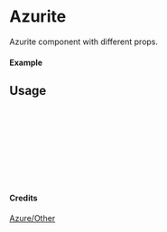 
<Meta of={Azurite} title="Azure/Other/Azurite" />

# Azurite

Azurite component with different props.

#### Example

<Canvas of={Azurite.Primary} />

## Usage

```ts
import { Azurite } from "yadl-ui";

const Example = () => {
  return (
      <Azurite />
  );
};

export default Example;
```

#### Credits
[Azure/Other](https://learn.microsoft.com/en-us/azure/architecture/icons/)
